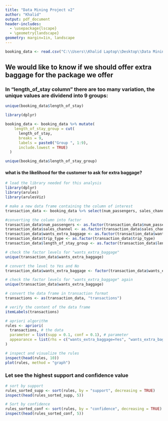 ---
title: "Data Mining Project v2"
author: "Khalid"
output: pdf_document
header-includes:
  - \usepackage{lscape}
  - \geometry{landscape}
geometry: margin=1in, landscape
---

```{r}
booking_data <- read.csv("C:\\Users\\Khalid Laptop\\Desktop\\Data Mining Project\\data2\\Passanger_booking_data.csv")
```

## We would like to know if we should offer extra baggage for the package we offer

### In "length_of_stay column" there are too many variation, the unique values are dividend into 9 groups:

```{r}
unique(booking_data$length_of_stay)

library(dplyr)

booking_data <- booking_data %>% mutate(
    length_of_stay_group = cut(
      length_of_stay,
      breaks = 9,
      labels = paste0("Group ", 1:9),
      include.lowest = TRUE)
  )

unique(booking_data$length_of_stay_group)
```

#### what is the likelihood for the customer to ask for extra baggage?

```{r}
# load the library needed for this analysis
library(dplyr)
library(arules)
library(arulesViz)

# make a new data frame containing the column of interest
transaction_data <- booking_data %>% select(num_passengers, sales_channel, wants_extra_baggage, trip_type, length_of_stay_group)

#converting the column into factor
transaction_data$num_passengers <- as.factor(transaction_data$num_passengers)
transaction_data$sales_channel <- as.factor(transaction_data$sales_channel)
transaction_data$wants_extra_baggage <- as.factor(transaction_data$wants_extra_baggage)
transaction_data$trip_type <- as.factor(transaction_data$trip_type)
transaction_data$length_of_stay_group <- as.factor(transaction_data$length_of_stay_group)

# check the factor levels for "wants_extra_baggage"
unique(transaction_data$wants_extra_baggage)

# convert the level to Yes and No
transaction_data$wants_extra_baggage <- factor(transaction_data$wants_extra_baggage, levels = c(0, 1), labels = c("No", "Yes"))

# check the factor levels for "wants_extra_baggage" again
unique(transaction_data$wants_extra_baggage)

# convert the data frame in transaction format
transactions <- as(transaction_data, "transactions")

# verify the content of the data frame
itemLabels(transactions)

# apriori algorithm
rules <- apriori(
  transactions, # the data
  parameter = list(supp = 0.1, conf = 0.1), # parameter
  appearance = list(rhs = c("wants_extra_baggage=Yes", "wants_extra_baggage=No")) #the rhs
)

# inspect and visualize the rules
inspect(head(rules, 10))
plot(rules, method = "graph")
```

### Let see the highest support and confidence value

```{r}
# sort by support
rules_sorted_supp <- sort(rules, by = "support", decreasing = TRUE)
inspect(head(rules_sorted_supp, 5))
```

```{r}
# Sort by confidence
rules_sorted_conf <- sort(rules, by = "confidence", decreasing = TRUE)
inspect(head(rules_sorted_conf, 5))
```
